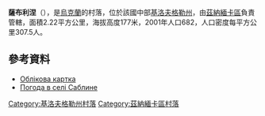 {{coord|48|38|32|N|32|38|35|E|scale:100000_region:UA|display=title}}

'''薩布利涅'''（{{lang-uk|Саблине}}），是[[烏克蘭|烏克蘭]]的村落，位於該國中部[[基洛夫格勒州|基洛夫格勒州]]，由[[茲納緬卡區_(烏克蘭)|茲納緬卡區]]負責管轄，面積2.22平方公里，海拔高度177米，2001年人口682，人口密度每平方公里307.5人。

==參考資料==
* [http://gska2.rada.gov.ua/pls/z7502/A005?rdat1=30.01.2010&rf7571=16769 Облікова картка]{{dead link|date=2018年4月 |bot=InternetArchiveBot |fix-attempted=yes }}
* [http://weather.in.ua/ua/kirovogradskaja/23061 Погода в селі Саблине] {{Wayback|url=http://weather.in.ua/ua/kirovogradskaja/23061 |date=20111220193619 }}

{{DEFAULTSORT:Саблине}}
[[Category:基洛夫格勒州村落|Category:基洛夫格勒州村落]]
[[Category:茲納緬卡區村落|Category:茲納緬卡區村落]]


{{Kirovohrad-geo-stub}}